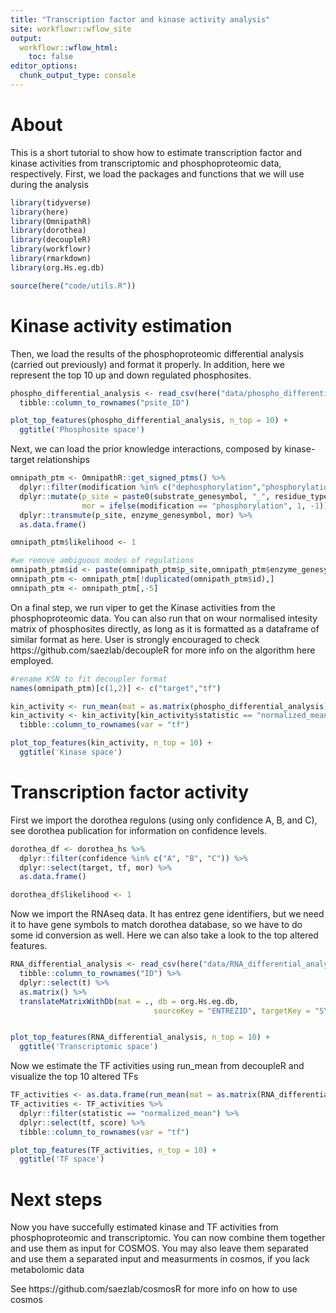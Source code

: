 ```yaml
---
title: "Transcription factor and kinase activity analysis"
site: workflowr::wflow_site
output:
  workflowr::wflow_html:
    toc: false
editor_options:
  chunk_output_type: console
---
```


# About

This is a short tutorial to show how to estimate transcription factor and kinase activities from transcriptomic and phosphoproteomic data, respectively. First, we load the packages and functions that we will use during the analysis

```r
library(tidyverse)
library(here)
library(OmnipathR)
library(dorothea)
library(decoupleR)
library(workflowr)
library(rmarkdown)
library(org.Hs.eg.db)

source(here("code/utils.R"))
```


# Kinase activity estimation

Then, we load the results of the phosphoproteomic differential analysis (carried out previously) and format it properly. In addition, here we represent the top 10 up and down regulated phosphosites.

```r
phospho_differential_analysis <- read_csv(here("data/phospho_differential_analysis.csv")) %>%
  tibble::column_to_rownames("psite_ID")

plot_top_features(phospho_differential_analysis, n_top = 10) +
  ggtitle('Phosphosite space')
```

Next, we can load the prior knowledge interactions, composed by kinase-target relationships

```r
omnipath_ptm <- OmnipathR::get_signed_ptms() %>%
  dplyr::filter(modification %in% c("dephosphorylation","phosphorylation")) %>%
  dplyr::mutate(p_site = paste0(substrate_genesymbol, "_", residue_type, residue_offset),
                mor = ifelse(modification == "phosphorylation", 1, -1)) %>%
  dplyr::transmute(p_site, enzyme_genesymbol, mor) %>%
  as.data.frame()

omnipath_ptm$likelihood <- 1

#we remove ambiguous modes of regulations
omnipath_ptm$id <- paste(omnipath_ptm$p_site,omnipath_ptm$enzyme_genesymbol,sep ="")
omnipath_ptm <- omnipath_ptm[!duplicated(omnipath_ptm$id),]
omnipath_ptm <- omnipath_ptm[,-5]
```

On a final step, we run viper to get the Kinase activities from the phosphoproteomic data. You can also run that on wour normalised intesity matrix of phosphosites directly, as long as it is formatted as a dataframe of similar format as here. User is strongly encouraged to check https://github.com/saezlab/decoupleR for more info on the algorithm here employed.

```r
#rename KSN to fit decoupler format
names(omnipath_ptm)[c(1,2)] <- c("target","tf")

kin_activity <- run_mean(mat = as.matrix(phospho_differential_analysis),network = omnipath_ptm, times = 1000)
kin_activity <- kin_activity[kin_activity$statistic == "normalized_mean",c(2,4)] %>%
  tibble::column_to_rownames(var = "tf")
```

```r
plot_top_features(kin_activity, n_top = 10) +
  ggtitle('Kinase space')
```

# Transcription factor activity

First we import the dorothea regulons (using only confidence A, B, and C), see dorothea publication for information on confidence levels.

```r
dorothea_df <- dorothea_hs %>%
  dplyr::filter(confidence %in% c("A", "B", "C")) %>%
  dplyr::select(target, tf, mor) %>%
  as.data.frame()

dorothea_df$likelihood <- 1
```

Now we import the RNAseq data. It has entrez gene identifiers, but we need it to have gene symbols to match dorothea database, so we have to do some id conversion as well. Here we can also take a look to the top altered features.

```r
RNA_differential_analysis <- read_csv(here("data/RNA_differential_analysis.csv")) %>%
  tibble::column_to_rownames("ID") %>%
  dplyr::select(t) %>%
  as.matrix() %>%
  translateMatrixWithDb(mat = ., db = org.Hs.eg.db, 
                                sourceKey = "ENTREZID", targetKey = "SYMBOL")


plot_top_features(RNA_differential_analysis, n_top = 10) +
  ggtitle('Transcriptomic space')
```

Now we estimate the TF activities using run_mean from decoupleR and visualize the top 10 altered TFs

```r
TF_activities <- as.data.frame(run_mean(mat = as.matrix(RNA_differential_analysis), network = dorothea_df, times = 1000))
TF_activities <- TF_activities %>%
  dplyr::filter(statistic == "normalized_mean") %>%
  dplyr::select(tf, score) %>%
  tibble::column_to_rownames(var = "tf")
```

```r
plot_top_features(TF_activities, n_top = 10) +
  ggtitle('TF space')
```

# Next steps

Now you have succefully estimated kinase and TF activities from phosphoproteomic and transcriptomic. You can now combine them together and use them as input for COSMOS. You may also leave them separated and use them a separated input and measurments in cosmos, if you lack metabolomic data

See https://github.com/saezlab/cosmosR for more info on how to use cosmos
